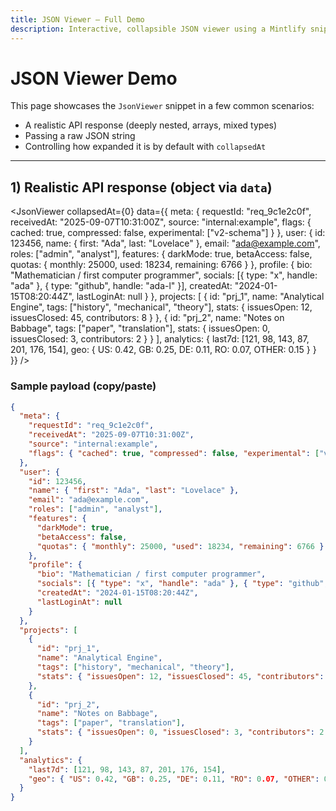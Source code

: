 ```yaml
---
title: JSON Viewer — Full Demo
description: Interactive, collapsible JSON viewer using a Mintlify snippet.
---
```



# JSON Viewer Demo

This page showcases the `JsonViewer` snippet in a few common scenarios:
- A realistic API response (deeply nested, arrays, mixed types)
- Passing a raw JSON string
- Controlling how expanded it is by default with `collapsedAt`

---

## 1) Realistic API response (object via `data`)

<JsonViewer
  collapsedAt={0}
  data={{
    meta: {
      requestId: "req_9c1e2c0f",
      receivedAt: "2025-09-07T10:31:00Z",
      source: "internal:example",
      flags: { cached: true, compressed: false, experimental: ["v2-schema"] }
    },
    user: {
      id: 123456,
      name: { first: "Ada", last: "Lovelace" },
      email: "ada@example.com",
      roles: ["admin", "analyst"],
      features: {
        darkMode: true,
        betaAccess: false,
        quotas: { monthly: 25000, used: 18234, remaining: 6766 }
      },
      profile: {
        bio: "Mathematician / first computer programmer",
        socials: [{ type: "x", handle: "ada" }, { type: "github", handle: "ada-l" }],
        createdAt: "2024-01-15T08:20:44Z",
        lastLoginAt: null
      }
    },
    projects: [
      {
        id: "prj_1",
        name: "Analytical Engine",
        tags: ["history", "mechanical", "theory"],
        stats: { issuesOpen: 12, issuesClosed: 45, contributors: 8 }
      },
      {
        id: "prj_2",
        name: "Notes on Babbage",
        tags: ["paper", "translation"],
        stats: { issuesOpen: 0, issuesClosed: 3, contributors: 2 }
      }
    ],
    analytics: {
      last7d: [121, 98, 143, 87, 201, 176, 154],
      geo: { US: 0.42, GB: 0.25, DE: 0.11, RO: 0.07, OTHER: 0.15 }
    }
  }}
/>

### Sample payload (copy/paste)
```json
{
  "meta": {
    "requestId": "req_9c1e2c0f",
    "receivedAt": "2025-09-07T10:31:00Z",
    "source": "internal:example",
    "flags": { "cached": true, "compressed": false, "experimental": ["v2-schema"] }
  },
  "user": {
    "id": 123456,
    "name": { "first": "Ada", "last": "Lovelace" },
    "email": "ada@example.com",
    "roles": ["admin", "analyst"],
    "features": {
      "darkMode": true,
      "betaAccess": false,
      "quotas": { "monthly": 25000, "used": 18234, "remaining": 6766 }
    },
    "profile": {
      "bio": "Mathematician / first computer programmer",
      "socials": [{ "type": "x", "handle": "ada" }, { "type": "github", "handle": "ada-l" }],
      "createdAt": "2024-01-15T08:20:44Z",
      "lastLoginAt": null
    }
  },
  "projects": [
    {
      "id": "prj_1",
      "name": "Analytical Engine",
      "tags": ["history", "mechanical", "theory"],
      "stats": { "issuesOpen": 12, "issuesClosed": 45, "contributors": 8 }
    },
    {
      "id": "prj_2",
      "name": "Notes on Babbage",
      "tags": ["paper", "translation"],
      "stats": { "issuesOpen": 0, "issuesClosed": 3, "contributors": 2 }
    }
  ],
  "analytics": {
    "last7d": [121, 98, 143, 87, 201, 176, 154],
    "geo": { "US": 0.42, "GB": 0.25, "DE": 0.11, "RO": 0.07, "OTHER": 0.15 }
  }
}
